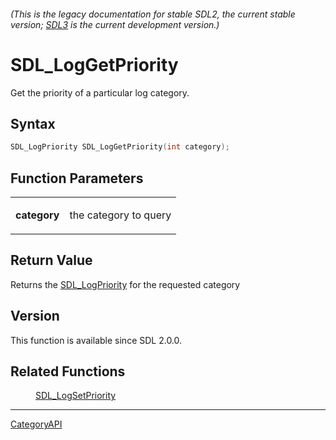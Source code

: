 ====== (This is the legacy documentation for stable SDL2, the current stable version; [https://wiki.libsdl.org/SDL3/ SDL3] is the current development version.) ======
= SDL_LogGetPriority =

Get the priority of a particular log category.

== Syntax ==

<syntaxhighlight lang='c'>
SDL_LogPriority SDL_LogGetPriority(int category);
</syntaxhighlight>

== Function Parameters ==

{|
|'''category'''
|the category to query
|}

== Return Value ==

Returns the [[SDL_LogPriority]] for the requested category

== Version ==

This function is available since SDL 2.0.0.

== Related Functions ==

:[[SDL_LogSetPriority]]

----
[[CategoryAPI]]


